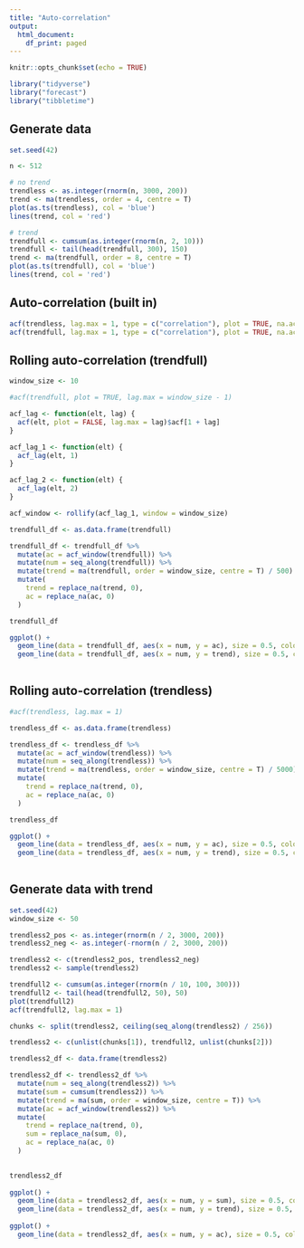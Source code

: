 ```yaml
---
title: "Auto-correlation"
output:
  html_document:
    df_print: paged
---
```



```r
knitr::opts_chunk$set(echo = TRUE)
```

```r
library("tidyverse")
library("forecast")
library("tibbletime")
```

## Generate data

```r
set.seed(42)

n <- 512

# no trend
trendless <- as.integer(rnorm(n, 3000, 200))
trend <- ma(trendless, order = 4, centre = T)
plot(as.ts(trendless), col = 'blue')
lines(trend, col = 'red')

# trend
trendfull <- cumsum(as.integer(rnorm(n, 2, 10)))
trendfull <- tail(head(trendfull, 300), 150)
trend <- ma(trendfull, order = 8, centre = T)
plot(as.ts(trendfull), col = 'blue')
lines(trend, col = 'red')
```

## Auto-correlation (built in)

```r
acf(trendless, lag.max = 1, type = c("correlation"), plot = TRUE, na.action = na.fail)
acf(trendfull, lag.max = 1, type = c("correlation"), plot = TRUE, na.action = na.fail)
```

## Rolling auto-correlation (trendfull)

```r
window_size <- 10

#acf(trendfull, plot = TRUE, lag.max = window_size - 1)

acf_lag <- function(elt, lag) {
  acf(elt, plot = FALSE, lag.max = lag)$acf[1 + lag]
}

acf_lag_1 <- function(elt) {
  acf_lag(elt, 1)
}

acf_lag_2 <- function(elt) {
  acf_lag(elt, 2)
}

acf_window <- rollify(acf_lag_1, window = window_size)

trendfull_df <- as.data.frame(trendfull)

trendfull_df <- trendfull_df %>%
  mutate(ac = acf_window(trendfull)) %>%
  mutate(num = seq_along(trendfull)) %>%
  mutate(trend = ma(trendfull, order = window_size, centre = T) / 500) %>%
  mutate(
    trend = replace_na(trend, 0),
    ac = replace_na(ac, 0)
  )

trendfull_df

ggplot() +
  geom_line(data = trendfull_df, aes(x = num, y = ac), size = 0.5, color = "#0000cc") +
  geom_line(data = trendfull_df, aes(x = num, y = trend), size = 0.5, color = "#cc0000")
  
```

## Rolling auto-correlation (trendless)

```r
#acf(trendless, lag.max = 1)

trendless_df <- as.data.frame(trendless)

trendless_df <- trendless_df %>%
  mutate(ac = acf_window(trendless)) %>%
  mutate(num = seq_along(trendless)) %>%
  mutate(trend = ma(trendless, order = window_size, centre = T) / 5000) %>%
  mutate(
    trend = replace_na(trend, 0),
    ac = replace_na(ac, 0)
  )

trendless_df

ggplot() +
  geom_line(data = trendless_df, aes(x = num, y = ac), size = 0.5, color = "#0000cc") +
  geom_line(data = trendless_df, aes(x = num, y = trend), size = 0.5, color = "#cc0000")
  
```

## Generate data with trend

```r
set.seed(42)
window_size <- 50

trendless2_pos <- as.integer(rnorm(n / 2, 3000, 200))
trendless2_neg <- as.integer(-rnorm(n / 2, 3000, 200))

trendless2 <- c(trendless2_pos, trendless2_neg)
trendless2 <- sample(trendless2)

trendfull2 <- cumsum(as.integer(rnorm(n / 10, 100, 300)))
trendfull2 <- tail(head(trendfull2, 50), 50)
plot(trendfull2)
acf(trendfull2, lag.max = 1)

chunks <- split(trendless2, ceiling(seq_along(trendless2) / 256))

trendless2 <- c(unlist(chunks[1]), trendfull2, unlist(chunks[2]))

trendless2_df <- data.frame(trendless2)

trendless2_df <- trendless2_df %>%
  mutate(num = seq_along(trendless2)) %>%
  mutate(sum = cumsum(trendless2)) %>%
  mutate(trend = ma(sum, order = window_size, centre = T)) %>%
  mutate(ac = acf_window(trendless2)) %>%
  mutate(
    trend = replace_na(trend, 0),
    sum = replace_na(sum, 0),
    ac = replace_na(ac, 0)
  )
  

trendless2_df
  
ggplot() +
  geom_line(data = trendless2_df, aes(x = num, y = sum), size = 0.5, color = "#0000cc") +
  geom_line(data = trendless2_df, aes(x = num, y = trend), size = 0.5, color = "#cc0000")
  
ggplot() +
  geom_line(data = trendless2_df, aes(x = num, y = ac), size = 0.5, color = "#0000cc")
  
```



